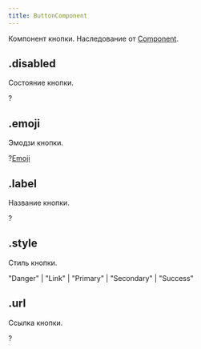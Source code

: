 ```yaml
---
title: ButtonComponent
---
```


Компонент кнопки. Наследование от [Component](component.mdx).

## .disabled

Состояние кнопки.

?<MdnRef dataType="Boolean" />

## .emoji

Эмодзи кнопки.

?[Emoji](emoji.mdx)

## .label

Название кнопки.

?<MdnRef dataType="String" />

## .style

Стиль кнопки.

"Danger" | "Link" | "Primary" | "Secondary" | "Success"

## .url

Ссылка кнопки.

?<MdnRef dataType="String" />

